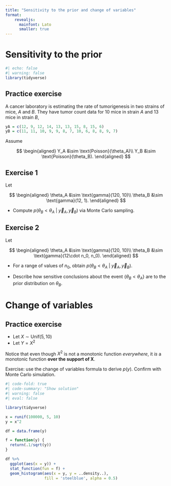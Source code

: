 ```yaml
---
title: "Sensitivity to the prior and change of variables"
format: 
    revealjs:
      mainfont: Lato
      smaller: true
---
```


# Sensitivity to the prior

```r
#| echo: false
#| warning: false
library(tidyverse)
```

## Practice exercise

A cancer laboratory is estimating the rate of tumorigenesis in two strains of mice, $A$ and $B$. They have tumor count data for 10 mice in strain $A$ and 13 mice in strain $B$,

```r
yA = c(12, 9, 12, 14, 13, 13, 15, 8, 15, 6)
yB = c(11, 11, 10, 9, 9, 8, 7, 10, 6, 8, 8, 9, 7)
```

Assume

$$
\begin{aligned}
Y_A &\sim \text{Poisson}(\theta_A)\\
Y_B &\sim \text{Poisson}(\theta_B).
\end{aligned}
$$

::: panel-tabset

## Exercise 1

Let

$$
\begin{aligned}
\theta_A &\sim \text{gamma}(120, 10)\\
\theta_B &\sim \text{gamma}(12, 1).
\end{aligned}
$$

- Compute $p(\theta_B < \theta_A ~|~ \vec{y}_A, \vec{y}_B)$ via Monte Carlo sampling.

## Exercise 2

Let 

$$
\begin{aligned}
\theta_A &\sim \text{gamma}(120, 10)\\
\theta_B &\sim \text{gamma}(12\cdot n_0, n_0).
\end{aligned}
$$

- For a range of values of $n_0$, obtain $p(\theta_B < \theta_A ~|~ \vec{y}_A, \vec{y}_B)$. 

- Describe how sensitive conclusions about the event $\{ \theta_B < \theta_A\}$ are to the prior distribution on $\theta_B$.

:::

# Change of variables

## Practice exercise

- Let $X \sim \text{Unif}(5, 10)$
- Let $Y = X^2$

Notice that even though $X^2$ is not a monotonic function *everywhere*, it *is* a monotonic function **over the support of X**. 

Exercise: use the change of variables formula to derive $p(y)$. Confirm with Monte Carlo simulation.



```r
#| code-fold: true
#| code-summary: "Show solution"
#| warning: false
#| eval: false

library(tidyverse)

x = runif(100000, 5, 10)
y = x^2

df = data.frame(y)

f = function(y) {
  return(.1/sqrt(y))
}

df %>%
  ggplot(aes(x = y)) + 
  stat_function(fun = f) +
  geom_histogram(aes(x = y, y = ..density..),
                 fill = 'steelblue', alpha = 0.5)
```

